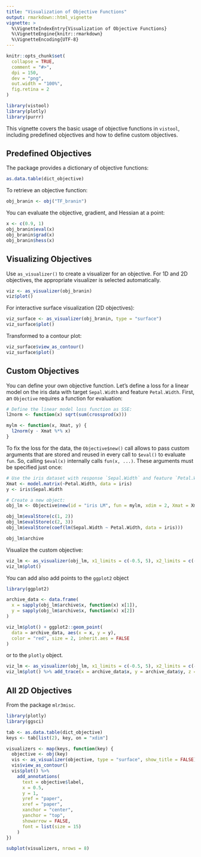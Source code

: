 ```yaml
---
title: "Visualization of Objective Functions"
output: rmarkdown::html_vignette
vignette: >
  %\VignetteIndexEntry{Visualization of Objective Functions}
  %\VignetteEngine{knitr::rmarkdown}
  %\VignetteEncoding{UTF-8}
---
```


```r
knitr::opts_chunk$set(
  collapse = TRUE,
  comment = "#>",
  dpi = 150,
  dev = "png",
  out.width = "100%",
  fig.retina = 2
)
```

```r
library(vistool)
library(plotly)
library(purrr)
```

This vignette covers the basic usage of objective functions in `vistool`, including predefined objectives and how to define custom objectives.

## Predefined Objectives

The package provides a dictionary of objective functions:

```r
as.data.table(dict_objective)
```

To retrieve an objective function:

```r
obj_branin <- obj("TF_branin")
```

You can evaluate the objective, gradient, and Hessian at a point:

```r
x <- c(0.9, 1)
obj_branin$eval(x)
obj_branin$grad(x)
obj_branin$hess(x)
```

## Visualizing Objectives

Use `as_visualizer()` to create a visualizer for an objective. For 1D and 2D objectives, the appropriate visualizer is selected automatically.

```r
viz <- as_visualizer(obj_branin)
viz$plot()
```

For interactive surface visualization (2D objectives):

```r
viz_surface <- as_visualizer(obj_branin, type = "surface")
viz_surface$plot()
```

Transformed to a contour plot:

```r
viz_surface$view_as_contour()
viz_surface$plot()
```

## Custom Objectives

You can define your own objective function.
Let's define a loss for a linear model on the iris data with target `Sepal.Width` and feature `Petal.Width`. First, an `Objective` requires a function for evaluation:

```r
# Define the linear model loss function as SSE:
l2norm <- function(x) sqrt(sum(crossprod(x)))

mylm <- function(x, Xmat, y) {
  l2norm(y - Xmat %*% x)
}
```

To fix the loss for the data, the `Objective$new()` call allows to pass custom arguments that are stored and reused in every call to `$eval()` to evaluate `fun`.
So, calling `$eval(x)` internally calls `fun(x, ...)`.
These arguments must be specified just once:

```r
# Use the iris dataset with response `Sepal.Width` and feature `Petal.Width`:
Xmat <- model.matrix(~Petal.Width, data = iris)
y <- iris$Sepal.Width

# Create a new object:
obj_lm <- Objective$new(id = "iris LM", fun = mylm, xdim = 2, Xmat = Xmat, y = y, minimize = TRUE)

obj_lm$evalStore(c(1, 2))
obj_lm$evalStore(c(2, 3))
obj_lm$evalStore(coef(lm(Sepal.Width ~ Petal.Width, data = iris)))

obj_lm$archive
```

Visualize the custom objective:

```r
viz_lm <- as_visualizer(obj_lm, x1_limits = c(-0.5, 5), x2_limits = c(-3.2, 2.8))
viz_lm$plot()
```

You can add also add points to the `ggplot2` object

```r
library(ggplot2)

archive_data <- data.frame(
  x = sapply(obj_lm$archive$x, function(x) x[1]),
  y = sapply(obj_lm$archive$x, function(x) x[2])
)

viz_lm$plot() + ggplot2::geom_point(
  data = archive_data, aes(x = x, y = y),
  color = "red", size = 2, inherit.aes = FALSE
)
```

or to the `plotly` object.

```r
viz_lm <- as_visualizer(obj_lm, x1_limits = c(-0.5, 5), x2_limits = c(-3.2, 2.8), type = "surface")
viz_lm$plot() %>% add_trace(x = archive_data$x, y = archive_data$y, z = obj_lm$archive$fval, type = "scatter3d", mode = "markers")
```

## All 2D Objectives

From the package `mlr3misc`.

```r
library(plotly)
library(ggsci)

tab <- as.data.table(dict_objective)
keys <- tab[list(2), key, on = "xdim"]

visualizers <- map(keys, function(key) {
  objective <- obj(key)
  vis <- as_visualizer(objective, type = "surface", show_title = FALSE)
  vis$view_as_contour()
  vis$plot() %>%
    add_annotations(
      text = objective$label,
      x = 0.5,
      y = 1,
      yref = "paper",
      xref = "paper",
      xanchor = "center",
      yanchor = "top",
      showarrow = FALSE,
      font = list(size = 15)
    )
})

subplot(visualizers, nrows = 8)
```
